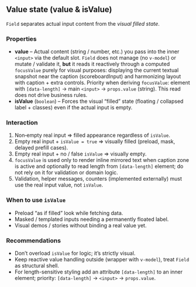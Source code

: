 ## Value state (value & isValue)

`Field` separates actual input content from the *visual filled state*.

### Properties

- **value** – Actual content (string / number, etc.) you pass into the inner `<input>` via the default slot. `Field` does not manage (no `v-model`) or mutate / validate it, **but** it reads it reactively through a computed `focusValue` purely for visual purposes: displaying the current textual snapshot near the caption (scoreboardInput) and harmonizing layout with caption + extra controls. Priority when deriving `focusValue`: element with `[data-length]` → main `<input>` → `props.value` (string). This read does not drive business rules.
- **isValue** (`boolean`) – Forces the visual “filled” state (floating / collapsed label + classes) even if the actual input is empty.

### Interaction

1. Non‑empty real input ⇒ filled appearance regardless of `isValue`.
2. Empty real input + `isValue = true` ⇒ visually filled (preload, mask, delayed prefill cases).
3. Empty real input + no / false `isValue` ⇒ visually empty.
4. `focusValue` is used only to render inline mirrored text when caption zone is active and optionally to read length from `[data-length]` element; do not rely on it for validation or domain logic.
5. Validation, helper messages, counters (implemented externally) must use the real input value, not `isValue`.

### When to use `isValue`

- Preload “as if filled” look while fetching data.
- Masked / templated inputs needing a permanently floated label.
- Visual demos / stories without binding a real value yet.

### Recommendations

- Don’t overload `isValue` for logic; it’s strictly visual.
- Keep reactive value handling outside (wrapper with `v-model`), treat `Field` as structural shell.
- For length-sensitive styling add an attribute `[data-length]` to an inner element; priority: `[data-length]` → `<input>` → `props.value`.
